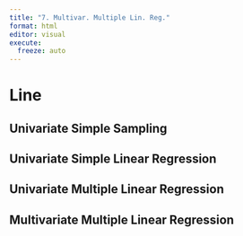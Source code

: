 ```yaml
---
title: "7. Multivar. Multiple Lin. Reg."
format: html
editor: visual
execute:
  freeze: auto
---
```


# Line

## Univariate Simple Sampling

## Univariate Simple Linear Regression

## Univariate Multiple Linear Regression

## Multivariate Multiple Linear Regression
